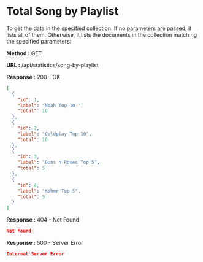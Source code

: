 
# Total Song by Playlist

To get the data in the specified collection. If no parameters are passed, it lists all of them.
Otherwise, it lists the documents in the collection matching the specified parameters:

**Method :** <Badge variant="success">GET</Badge>

**URL :** <Badge variant="dark">/api/statistics/song-by-playlist</Badge>

**Response :** <BadgeOutline variant="success">200 - OK</BadgeOutline>

```json
[
  {
    "id": 1,
    "label": "Noah Top 10 ",
    "total": 10
  },
  {
    "id": 2,
    "label": "Coldplay Top 10",
    "total": 10
  },
  {
    "id": 3,
    "label": "Guns n Roses Top 5",
    "total": 5
  },
  {
    "id": 4,
    "label": "Kshmr Top 5",
    "total": 5
  }
]
```

**Response :** <BadgeOutline variant="warning">404 - Not Found</BadgeOutline>

```json
Not Found
```

**Response :** <BadgeOutline variant="danger">500 - Server Error</BadgeOutline>

```json
Internal Server Error
```
